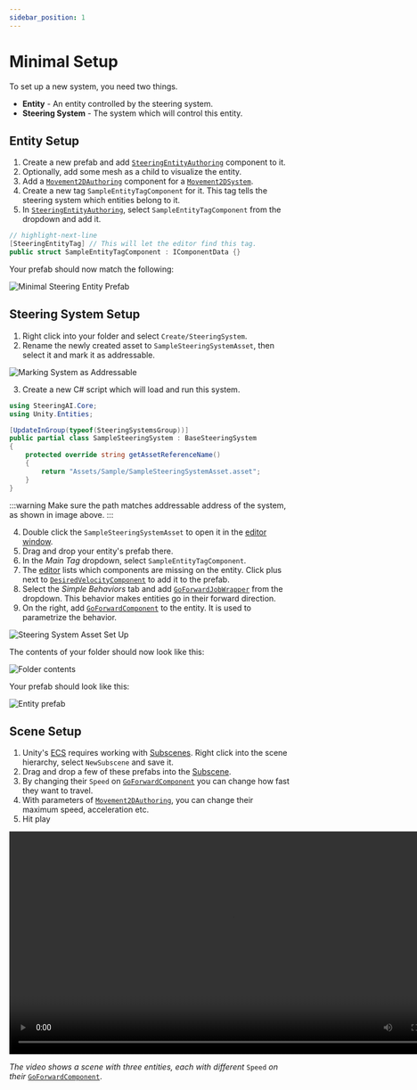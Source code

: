 ```yaml
---
sidebar_position: 1
---
```



# Minimal Setup

To set up a new system, you need two things.

- **Entity** - An entity controlled by the steering system.
- **Steering System** - The system which will control this entity.

## Entity Setup 

1. Create a new prefab and add [`SteeringEntityAuthoring`](/docs/documentation-core/base-system/steering-entity) component to it.
2. Optionally, add some mesh as a child to visualize the entity.
3. Add a [`Movement2DAuthoring`](/docs/documentation-defaults/movement/0_2D-movement) component for a [`Movement2DSystem`](/docs/documentation-defaults/movement/0_2D-movement).
4. Create a new tag `SampleEntityTagComponent` for it. This tag tells the steering system which entities belong to it.
5. In [`SteeringEntityAuthoring`](/docs/documentation-core/base-system/steering-entity), select `SampleEntityTagComponent` from the dropdown and add it.

```csharp title="SampleEntityTag.cs"
// highlight-next-line
[SteeringEntityTag] // This will let the editor find this tag. 
public struct SampleEntityTagComponent : IComponentData {}
```

Your prefab should now match the following:

![Minimal Steering Entity Prefab](./imgs/MinimalSteeringEntity.png)

## Steering System Setup

1. Right click into your folder and select `Create/SteeringSystem`. 
2. Rename the newly created asset to `SampleSteeringSystemAsset`, then select it and mark it as addressable. 

![Marking System as Addressable](./imgs/AddressablePath.png)

3. Create a new C# script which will load and run this system. 

```csharp title="SampleSteeringSystem.cs"
using SteeringAI.Core;
using Unity.Entities;

[UpdateInGroup(typeof(SteeringSystemsGroup))]
public partial class SampleSteeringSystem : BaseSteeringSystem
{
    protected override string getAssetReferenceName()
    {
        return "Assets/Sample/SampleSteeringSystemAsset.asset";
    }
}
```
:::warning
Make sure the path matches addressable address of the system, as shown in image above.
:::

4. Double click the `SampleSteeringSystemAsset` to open it in the [editor window](/docs/documentation-core/editor). 
5. Drag and drop your entity's prefab there. 
6. In the *Main Tag* dropdown, select `SampleEntityTagComponent`.
7. The [editor](/docs/documentation-core/editor) lists which components are missing on the entity. Click plus next to [`DesiredVelocityComponent`](/docs/documentation-defaults/merger#desiredvelocitycomponent) to add it to the prefab. 
8. Select the *Simple Behaviors* tab and add [`GoForwardJobWrapper`](/docs/documentation-defaults/behaviors/simple-behaviors/go-foward) from the dropdown. This behavior makes entities go in their forward direction.
9. On the right, add [`GoForwardComponent`](/docs/documentation-defaults/behaviors/simple-behaviors/go-foward#goforwardcomponent) to the entity. It is used to parametrize the behavior.

![Steering System Asset Set Up](/img/MinimalSteeringSystem.png)

The contents of your folder should now look like this: 

![Folder contents](./imgs/Project.png)

Your prefab should look like this:

![Entity prefab](./imgs/Prefab.png)

## Scene Setup
1. Unity's [ECS](https://docs.unity3d.com/Packages/com.unity.entities@1.3/manual/index.html) requires working with [Subscenes](https://docs.unity3d.com/Packages/com.unity.entities@1.3/manual/conversion-subscenes.html). Right click into the scene hierarchy, select `NewSubscene` and save it.
2. Drag and drop a few of these prefabs into the [Subscene](https://docs.unity3d.com/Packages/com.unity.entities@1.3/manual/conversion-subscenes.html).
3. By changing their `Speed` on [`GoForwardComponent`](/docs/documentation-defaults/behaviors/simple-behaviors/go-foward#goforwardcomponent) you can change how fast they want to travel. 
4. With parameters of [`Movement2DAuthoring`](/docs/documentation-defaults/movement/0_2D-movement), you can change their maximum speed, acceleration etc.
5. Hit play

<video controls width="800">
  <source src={useBaseUrl("/videos/GoForwardVideo.mp4")} type="video/mp4" />
  Your browser does not support the video tag.
</video>

*The video shows a scene with three entities, each with different* `Speed` *on their* [`GoForwardComponent`](/docs/documentation-defaults/behaviors/simple-behaviors/go-foward#goforwardcomponent).
